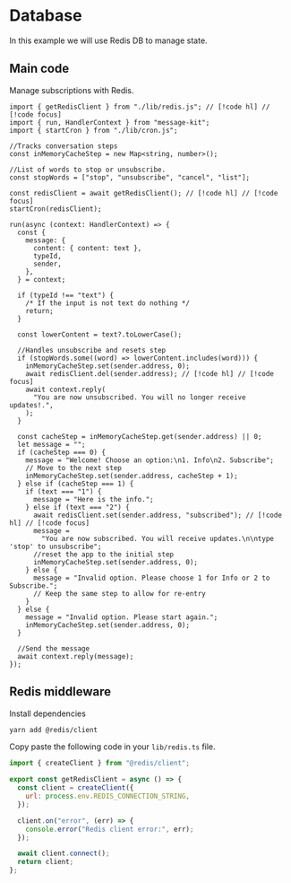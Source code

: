 # Database

In this example we will use Redis DB to manage state.

## Main code

Manage subscriptions with Redis.

```tsx [src/index.ts]
import { getRedisClient } from "./lib/redis.js"; // [!code hl] // [!code focus]
import { run, HandlerContext } from "message-kit";
import { startCron } from "./lib/cron.js";

//Tracks conversation steps
const inMemoryCacheStep = new Map<string, number>();

//List of words to stop or unsubscribe.
const stopWords = ["stop", "unsubscribe", "cancel", "list"];

const redisClient = await getRedisClient(); // [!code hl] // [!code focus]
startCron(redisClient);

run(async (context: HandlerContext) => {
  const {
    message: {
      content: { content: text },
      typeId,
      sender,
    },
  } = context;

  if (typeId !== "text") {
    /* If the input is not text do nothing */
    return;
  }

  const lowerContent = text?.toLowerCase();

  //Handles unsubscribe and resets step
  if (stopWords.some((word) => lowerContent.includes(word))) {
    inMemoryCacheStep.set(sender.address, 0);
    await redisClient.del(sender.address); // [!code hl] // [!code focus]
    await context.reply(
      "You are now unsubscribed. You will no longer receive updates!.",
    );
  }

  const cacheStep = inMemoryCacheStep.get(sender.address) || 0;
  let message = "";
  if (cacheStep === 0) {
    message = "Welcome! Choose an option:\n1. Info\n2. Subscribe";
    // Move to the next step
    inMemoryCacheStep.set(sender.address, cacheStep + 1);
  } else if (cacheStep === 1) {
    if (text === "1") {
      message = "Here is the info.";
    } else if (text === "2") {
      await redisClient.set(sender.address, "subscribed"); // [!code hl] // [!code focus]
      message =
        "You are now subscribed. You will receive updates.\n\ntype 'stop' to unsubscribe";
      //reset the app to the initial step
      inMemoryCacheStep.set(sender.address, 0);
    } else {
      message = "Invalid option. Please choose 1 for Info or 2 to Subscribe.";
      // Keep the same step to allow for re-entry
    }
  } else {
    message = "Invalid option. Please start again.";
    inMemoryCacheStep.set(sender.address, 0);
  }

  //Send the message
  await context.reply(message);
});
```

## Redis middleware

Install dependencies

```bash [cmd]
yarn add @redis/client
```

Copy paste the following code in your `lib/redis.ts` file.

```jsx [src/lib/redis.ts]
import { createClient } from "@redis/client";

export const getRedisClient = async () => {
  const client = createClient({
    url: process.env.REDIS_CONNECTION_STRING,
  });

  client.on("error", (err) => {
    console.error("Redis client error:", err);
  });

  await client.connect();
  return client;
};
```
